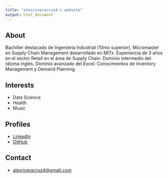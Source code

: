 ```yaml
---
title: "alexriveracruz4's website"
output: html_document
---
```


## About

Bachiller destacado de Ingeniería Industrial (10mo superior), Micromaster en Supply Chain Management desarrollado en MITx. Experiencia de 3 años en el sector Retail en el área de Supply Chain. Dominio intermedio del idioma inglés. Dominio avanzado del Excel. Conocimientos de Inventory Management y Demand Planning. 

## Interests

* Data Science
* Health
* Music


## Profiles 

* [LinkedIn](https://www.linkedin.com/in/alex-rivera-cruz-95a22592/)
* [GitHub](https://github.com/alexriveracruz4)

## Contact

* [alexriveracruz4@gmail.com](mailto:alexriveracruz4@gmail.com)